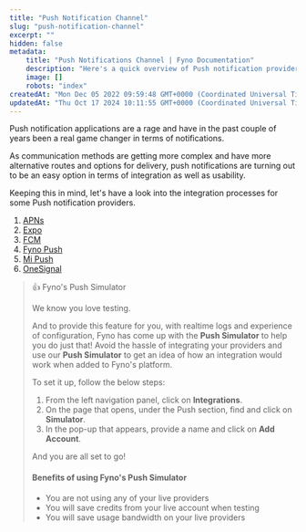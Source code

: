 ```yaml
---
title: "Push Notification Channel"
slug: "push-notification-channel"
excerpt: ""
hidden: false
metadata:
    title: "Push Notifications Channel | Fyno Documentation"
    description: "Here's a quick overview of Push notification providers supported by Fyno."
    image: []
    robots: "index"
createdAt: "Mon Dec 05 2022 09:59:48 GMT+0000 (Coordinated Universal Time)"
updatedAt: "Thu Oct 17 2024 10:11:55 GMT+0000 (Coordinated Universal Time)"
---
```


Push notification applications are a rage and have in the past couple of years been a real game changer in terms of notifications.

As communication methods are getting more complex and have more alternative routes and options for delivery, push notifications are turning out to be an easy option in terms of integration as well as usability.

Keeping this in mind, let's have a look into the integration processes for some Push notification providers.

1. [APNs](push-apns)
2. [Expo](push-expo)
3. [FCM](push-fcm)
4. [Fyno Push](./push-fyno)
5. [Mi Push](push-mi-push)
6. [OneSignal](push-onesignal)

> 👍 Fyno's Push Simulator
>
> We know you love testing.
>
> And to provide this feature for you, with realtime logs and experience of configuration, Fyno has come up with the **Push Simulator** to help you do just that! Avoid the hassle of integrating your providers and use our **Push Simulator** to get an idea of how an integration would work when added to Fyno's platform.
>
> To set it up, follow the below steps:
>
> 1. From the left navigation panel, click on **Integrations**.
> 2. On the page that opens, under the Push section, find and click on **Simulator**.
> 3. In the pop-up that appears, provide a name and click on **Add Account**.
>
> And you are all set to go!
>
> #### Benefits of using Fyno's Push Simulator
>
> -   You are not using any of your live providers
> -   You will save credits from your live account when testing
> -   You will save usage bandwidth on your live providers

